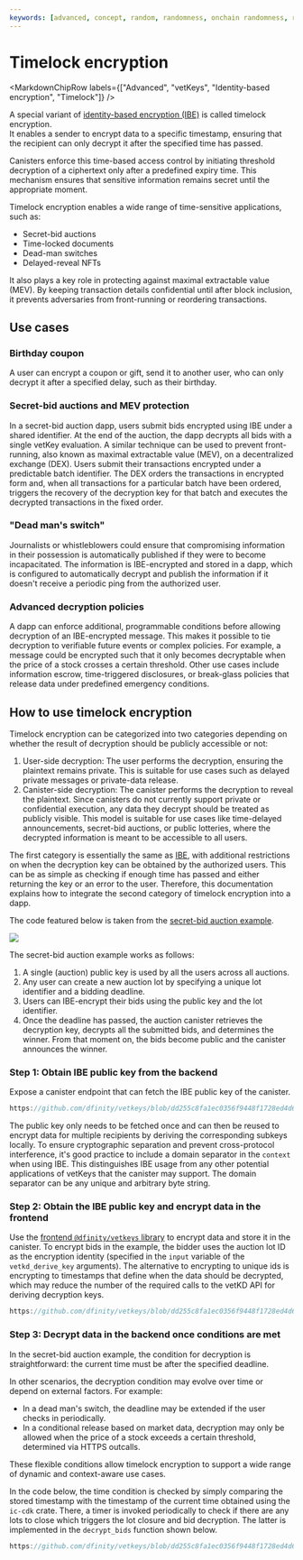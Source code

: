 ```yaml
---
keywords: [advanced, concept, random, randomness, onchain randomness, raw_rand]
---
```



# Timelock encryption

<MarkdownChipRow labels={["Advanced", "vetKeys", "Identity-based encryption", "Timelock"]} />

A special variant of [identity-based encryption (IBE)](/docs/building-apps/network-features/vetkeys/identity-based-encryption) is called timelock encryption.  
It enables a sender to encrypt data to a specific timestamp, ensuring that the recipient can only decrypt it after the specified time has passed.

Canisters enforce this time-based access control by initiating threshold decryption of a ciphertext only after a predefined expiry time. This mechanism ensures that sensitive information remains secret until the appropriate moment.

Timelock encryption enables a wide range of time-sensitive applications, such as:

- Secret-bid auctions  
- Time-locked documents  
- Dead-man switches  
- Delayed-reveal NFTs

It also plays a key role in protecting against maximal extractable value (MEV). By keeping transaction details confidential until after block inclusion, it prevents adversaries from front-running or reordering transactions.

## Use cases

### Birthday coupon

A user can encrypt a coupon or gift, send it to another user, who can only decrypt it after a specified delay, such as their birthday.

### Secret-bid auctions and MEV protection

In a secret-bid auction dapp, users submit bids encrypted using IBE under a shared identifier. At the end of the auction, the dapp decrypts all bids with a single vetKey evaluation. A similar technique can be used to prevent front-running, also known as maximal extractable value (MEV), on a decentralized exchange (DEX). Users submit their transactions encrypted under a predictable batch identifier. The DEX orders the transactions in encrypted form and, when all transactions for a particular batch have been ordered, triggers the recovery of the decryption key for that batch and executes the decrypted transactions in the fixed order. 

### "Dead man's switch"

Journalists or whistleblowers could ensure that compromising information in their possession is automatically published if they were to become incapacitated. The information is IBE-encrypted and stored in a dapp, which is configured to automatically decrypt and publish the information if it doesn't receive a periodic ping from the authorized user.

### Advanced decryption policies

A dapp can enforce additional, programmable conditions before allowing decryption of an IBE-encrypted message. This makes it possible to tie decryption to verifiable future events or complex policies. For example, a message could be encrypted such that it only becomes decryptable when the price of a stock crosses a certain threshold. Other use cases include information escrow, time-triggered disclosures, or break-glass policies that release data under predefined emergency conditions.

## How to use timelock encryption

Timelock encryption can be categorized into two categories depending on whether the result of decryption should be publicly accessible or not: 

1. User-side decryption: The user performs the decryption, ensuring the plaintext remains private. This is suitable for use cases such as delayed private messages or private-data release.
2. Canister-side decryption: The canister performs the decryption to reveal the plaintext. Since canisters do not currently support private or confidential execution, any data they decrypt should be treated as publicly visible. This model is suitable for use cases like time-delayed announcements, secret-bid auctions, or public lotteries, where the decrypted information is meant to be accessible to all users. 

The first category is essentially the same as [IBE](/docs/building-apps/network-features/vetkeys/identity-based-encryption), with additional restrictions on when the decryption key can be obtained by the authorized users.
This can be as simple as checking if enough time has passed and either returning the key or an error to the user.
Therefore, this documentation explains how to integrate the second category of timelock encryption into a dapp. 

The code featured below is taken from the [secret-bid auction example](https://github.com/dfinity/vetkeys/tree/dd255c8fa1ec0356f9448f1728ed4d6a5b736308/examples/basic_timelock_ibe).

<AdornedTabs groupId="languages">

<TabItem value="rs" label="Rust">

[![](https://icp.ninja/assets/open.svg)](http://icp.ninja/editor?g=https://github.com/dfinity/vetkeys/tree/main/examples/secret_bid_auction/rust)

</TabItem>

</AdornedTabs>

The secret-bid auction example works as follows: 

1. A single (auction) public key is used by all the users across all auctions. 
2. Any user can create a new auction lot by specifying a unique lot identifier and a bidding deadline. 
3. Users can IBE-encrypt their bids using the public key and the lot identifier.
4. Once the deadline has passed, the auction canister retrieves the decryption key, decrypts all the submitted bids, and determines the winner. From that moment on, the bids become public and the canister announces the winner.

### Step 1: Obtain IBE public key from the backend

Expose a canister endpoint that can fetch the IBE public key of the canister.

<AdornedTabs groupId="languages">

<TabItem value="rs" label="Rust" default>

```rust reference
https://github.com/dfinity/vetkeys/blob/dd255c8fa1ec0356f9448f1728ed4d6a5b736308/examples/basic_timelock_ibe/backend/src/lib.rs#L100-L121
```

</TabItem>
</AdornedTabs>

The public key only needs to be fetched once and can then be reused to encrypt data for multiple recipients by deriving the corresponding subkeys locally. To ensure cryptographic separation and prevent cross-protocol interference, it's good practice to include a domain separator in the `context` when using IBE. This distinguishes IBE usage from any other potential applications of vetKeys that the canister may support. The domain separator can be any unique and arbitrary byte string.

### Step 2: Obtain the IBE public key and encrypt data in the frontend

Use the [frontend `@dfinity/vetkeys` library](https://dfinity.github.io/vetkeys/classes/_dfinity_vetkeys.IbeCiphertext.html#encrypt) to encrypt data and store it in the canister.
To encrypt bids in the example, the bidder uses the auction lot ID as the encryption identity (specified in the `input` variable of the `vetkd_derive_key` arguments).
The alternative to encrypting to unique ids is encrypting to timestamps that define when the data should be decrypted, which may reduce the number of the required calls to the vetKD API for deriving decryption keys.

<AdornedTabs groupId="languages">

<TabItem value="ts" label="TypeScript" default>

```ts reference
https://github.com/dfinity/vetkeys/blob/dd255c8fa1ec0356f9448f1728ed4d6a5b736308/examples/basic_timelock_ibe/frontend/src/main.ts#L185-L207
```

</TabItem>
</AdornedTabs>

### Step 3: Decrypt data in the backend once conditions are met

In the secret-bid auction example, the condition for decryption is straightforward: the current time must be after the specified deadline.

In other scenarios, the decryption condition may evolve over time or depend on external factors. For example:

- In a dead man's switch, the deadline may be extended if the user checks in periodically.
- In a conditional release based on market data, decryption may only be allowed when the price of a stock exceeds a certain threshold, determined via HTTPS outcalls.

These flexible conditions allow timelock encryption to support a wide range of dynamic and context-aware use cases.

In the code below, the time condition is checked by simply comparing the stored timestamp with the timestamp of the current time obtained using the `ic-cdk` crate.
There, a timer is invoked periodically to check if there are any lots to close which triggers the lot closure and bid decryption.
The latter is implemented in the `decrypt_bids` function shown below.

<AdornedTabs groupId="languages">

<TabItem value="rs" label="Rust" default>

```rust reference
https://github.com/dfinity/vetkeys/blob/dd255c8fa1ec0356f9448f1728ed4d6a5b736308/examples/basic_timelock_ibe/backend/src/lib.rs#L213-L299
```

</TabItem>
</AdornedTabs>

